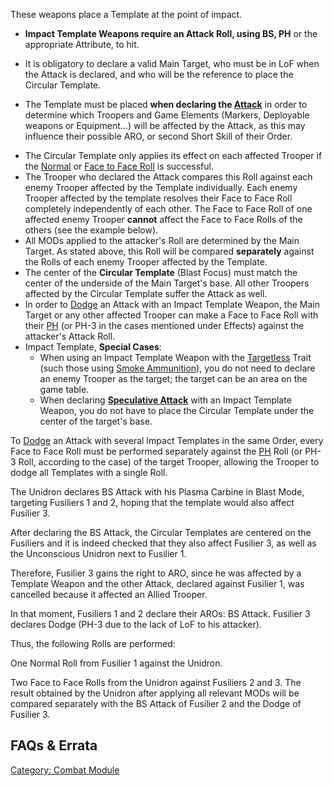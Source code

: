 {{section-combat-module}}


{{n4only}}
{{n4}}
These weapons place a Template at the point of impact.

{{n4end}}{{n4list}}
{{skillbox |bluegrey| IMPACT TEMPLATE WEAPONS |}}
{{Requirements}}
* '''Impact Template Weapons require an Attack Roll, using BS, PH''' or the appropriate Attribute, to hit.
{{update | 1.3, Nov 2022}}
* It is obligatory to declare a valid Main Target, {{erratahighlight}}who must be in LoF when the Attack is declared, and{{erratahighlight-end}} who will be the reference to place the Circular Template.
{{update-end}}
* The Template must be placed '''when declaring the [[Attack]]''' in order to determine which Troopers and Game Elements (Markers, Deployable weapons or Equipment...) will be affected by the Attack, as this may influence their possible ARO, or second Short Skill of their Order. 
{{effects}}
* The Circular Template only applies its effect on each affected Trooper if the [[Normal Roll|Normal]] or [[Face to Face Roll]] is successful.
* The Trooper who declared the Attack compares this Roll against each enemy Trooper affected by the Template individually. Each enemy Trooper affected by the template resolves their Face to Face Roll completely independently of each other. The Face to Face Roll of one affected enemy Trooper '''cannot''' affect the Face to Face Rolls of the others (see the example below).
* All MODs applied to the attacker's Roll are determined by the Main Target. As stated above, this Roll will be compared '''separately''' against the Rolls of each enemy Trooper affected by the Template.
* The center of the '''Circular Template''' (Blast Focus) must match the center of the underside of the Main Target's base. All other Troopers affected by the Circular Template suffer the Attack as well.
* In order to [[Dodge]] an Attack with an Impact Template Weapon, the Main Target or any other affected Trooper can make a Face to Face Roll with their [[PH]] (or PH-3 in the cases mentioned under Effects) against the attacker's Attack Roll.
* Impact Template, '''Special Cases''':
** When using an Impact Template Weapon with the [[Targetless]] Trait (such those using [[Smoke Ammunition]]), you do not need to declare an enemy Trooper as the target; the target can be an area on the game table.
** When declaring '''[[Speculative Attack]]''' with an Impact Template Weapon, you do not have to place the Circular Template under the center of the target's base.
{{n4end}}
{{n4}}


{{important-start}}
To [[Dodge]] an Attack with several Impact Templates in the same Order, every Face to Face Roll must be performed separately against the [[PH]] Roll (or PH-3 Roll, according to the case) of the target Trooper, allowing the Trooper to dodge all Templates with a single Roll. 
{{important-end}}


{{greybox-start | Example of Impact Template Weapon. Targets React with BS Attack and Dodge Without LoF. Shot Cancelled. }}
{{image | name=eng-impact-example-cancelled-1024.jpg | style= fullborder }}

The Unidron declares BS Attack with his Plasma Carbine in Blast Mode, targeting Fusiliers 1 and 2, hoping that the template would also affect Fusilier 3. 

After declaring the BS Attack, the Circular Templates are centered on the Fusiliers and it is indeed checked that they also affect Fusilier 3, as well as the Unconscious Unidron next to Fusilier 1.

Therefore, Fusilier 3 gains the right to ARO, since he was affected by a Template Weapon and the other Attack, declared against Fusilier 1, was cancelled because it affected an Allied Trooper.

In that moment, Fusiliers 1 and 2 declare their AROs: BS Attack. Fusilier 3 declares Dodge (PH-3 due to the lack of LoF to his attacker).

Thus, the following Rolls are performed:

One Normal Roll from Fusilier 1 against the Unidron. 

Two Face to Face Rolls from the Unidron against Fusiliers 2 and 3. The result obtained by the Unidron after applying all relevant MODs will be compared separately with the BS Attack of Fusilier 2 and the Dodge of Fusilier 3. 
{{greybox-end}}
{{n4end}}


== FAQs & Errata ==


{{faqbox |
type = faq |
title = N4 FAQ |
version = Replaced with errata in 1.3, Nov 2022 <s>1.2, Jan 2022</s> |
q = <s>Q: How are Impact Template Weapons placed during the Order Expenditure Sequence?</s> |
a = <s>A: The Main Target must be in LoF when declaring the Attack.</s> |
related = [[Impact Template Weapons]], [[Trooper Activation]] }}


{{section-combat-module}}



[[Category: Combat Module]]